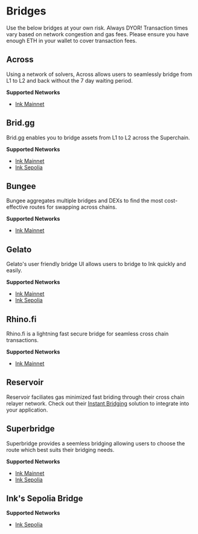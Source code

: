 
# Bridges

<Callout type="info" emoji="ℹ️">
  Use the below bridges at your own risk. Always DYOR!
</Callout>


<Callout type="info" emoji="ℹ️">
  Transaction times vary based on network congestion and gas fees. Please ensure
  you have enough ETH in your wallet to cover transaction fees.
</Callout>

## Across

Using a network of solvers, Across allows users to seamlessly bridge from L1 to L2 and back without the 7 day waiting period.

**Supported Networks**

- [Ink Mainnet](https://app.across.to/bridge?)

## Brid.gg

Brid.gg enables you to bridge assets from L1 to L2 across the Superchain.

**Supported Networks**

- [Ink Mainnet](https://brid.gg/ink)
- [Ink Sepolia](https://testnet.brid.gg/ink-sepolia)

## Bungee

Bungee aggregates multiple bridges and DEXs to find the most cost-effective routes for swapping across chains.

**Supported Networks**

- [Ink Mainnet](https://bungee.exchange)

## Gelato

Gelato's user friendly bridge UI allows users to bridge to Ink quickly and easily.

**Supported Networks**

- [Ink Mainnet](https://bridge.gelato.network/bridge/ink)
- [Ink Sepolia](https://testnet-bridge.gelato.network/bridge/ink-sepolia)

## Rhino.fi

Rhino.fi is a lightning fast secure bridge for seamless cross chain transactions.

**Supported Networks**

- [Ink Mainnet](https://app.rhino.fi/bridge?chain=ETHEREUM&token=ETH&chainOut=INK)

## Reservoir

Reservoir faciliates gas minimized fast briding through their cross chain relayer network. Check out their [Instant Bridging](https://docs.reservoir.tools/docs/instant-bridging) solution to integrate into your application.


## Superbridge

Superbridge provides a seemless bridging allowing users to choose the route which best suits their bridging needs.

**Supported Networks**

- [Ink Mainnet](https://superbridge.app/)
- [Ink Sepolia](https://testnets.superbridge.app/)


## Ink's Sepolia Bridge

**Supported Networks**

- [Ink Sepolia](https://inkonchain.com/bridge)
